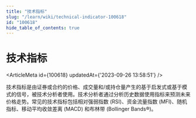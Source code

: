 ```yaml
---
title: "技术指标"
slug: "/learn/wiki/technical-indicator-100618"
id: "100618"
hide_table_of_contents: true
---
```



# 技术指标

<ArticleMeta id={100618} updatedAt={'2023-09-26 13:58:51'} />
<div className='border-solid border-b border-t-0 my-4 border-[var(--ifm-color-gray-300)]' />

技术指标是由证券或合约的价格、成交量和/或持仓量产生的基于启发式或基于模式的信号，被技术分析者使用。技术分析者通过分析历史数据使用指标来预测未来价格走势。常见的技术指标包括相对强弱指数 (RSI)、资金流量指数 (MFI)、随机指标、移动平均收敛差离 (MACD) 和布林带 (Bollinger Bands®)。
